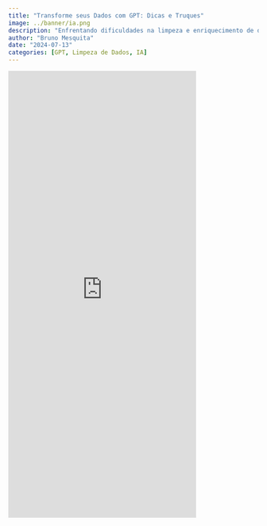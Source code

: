 ```yaml
---
title: "Transforme seus Dados com GPT: Dicas e Truques"
image: ../banner/ia.png
description: "Enfrentando dificuldades na limpeza e enriquecimento de dados?  Descubra por que ainda não é viável confiar totalmente GPT. "
author: "Bruno Mesquita"
date: "2024-07-13"
categories: [GPT, Limpeza de Dados, IA]
---
```


<iframe src="https://www.linkedin.com/embed/feed/update/urn:li:ugcPost:7218071427827044352" height="900px" width="75%" frameborder="0" allowfullscreen="" title="Publicação incorporada"></iframe>